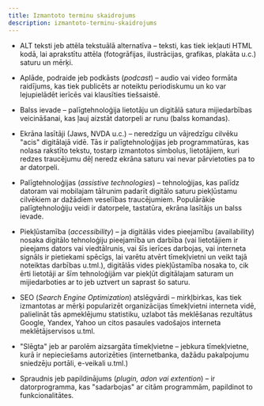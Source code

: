 ```yaml
---
title: Izmantoto terminu skaidrojums
description: izmantoto-terminu-skaidrojums
---
```


- ALT teksti jeb attēla tekstuālā alternatīva – teksti, kas tiek iekļauti HTML kodā, lai aprakstītu attēla (fotogrāfijas, ilustrācijas, grafikas, plakāta u.c.) saturu un mērķi.

- Aplāde, podraide jeb podkāsts (_podcast_) – audio vai video formāta raidījums, kas tiek publicēts ar noteiktu periodiskumu un ko var lejupielādēt ierīcēs vai klausīties tiešsaistē.

- Balss ievade – palīgtehnoloģija lietotāju un digitālā satura mijiedarbības veicināšanai, kas ļauj aizstāt datorpeli ar runu (balss komandas).

- Ekrāna lasītāji (Jaws, NVDA u.c.) – neredzīgu un vājredzīgu cilvēku "acis" digitālajā vidē. Tās ir palīgtehnoloģijas jeb programmatūras, kas nolasa rakstīto tekstu, tostarp izmantotos simbolus, lietotājiem, kuri redzes traucējumu dēļ neredz ekrāna saturu vai nevar pārvietoties pa to ar datorpeli.

- Palīgtehnoloģijas (_assistive technologies_) – tehnoloģijas, kas palīdz datoram vai mobilajam tālrunim padarīt digitālo saturu piekļūstamu cilvēkiem ar dažādiem veselības traucējumiem. Populārākie palīgtehnoloģiju veidi ir datorpele, tastatūra, ekrāna lasītājs un balss ievade.

- Piekļūstamība (_accessibility_) – ja digitālās vides pieejamību (availability) nosaka digitālo tehnoloģiju pieejamība un darbība (vai lietotājiem ir pieejams dators vai viedtālrunis, vai šīs ierīces darbojas, vai interneta signāls ir pietiekami spēcīgs, lai varētu atvērt tīmekļvietni un veikt tajā noteiktas darbības u.tml.), digitālās vides piekļūstamība nosaka to, cik ērti lietotāji ar šīm tehnoloģijām var piekļūt digitālajam saturam un mijiedarboties ar to jeb uztvert un saprast šo saturu.

- SEO (_Search Engine Optimization_) atslēgvārdi – mirkļbirkas, kas tiek izmantotas ar mērķi popularizēt organizācijas tīmekļvietni interneta vidē, palielināt tās apmeklējumu statistiku, uzlabot tās meklēšanas rezultātus Google, Yandex, Yahoo un citos pasaules vadošajos interneta meklētājservisos u.tml.

- "Slēgta" jeb ar parolēm aizsargāta tīmekļvietne – jebkura tīmekļvietne, kurā ir nepieciešams autorizēties (internetbanka, dažādu pakalpojumu sniedzēju portāli, e-veikali u.tml.)

- Spraudnis jeb papildinājums (_plugin, adon vai extention_) – ir datorprogramma, kas "sadarbojas" ar citām programmām, papildinot to funkcionalitātes.
